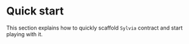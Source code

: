 # Quick start

This section explains how to quickly scaffold `Sylvia` contract and start
playing with it.
